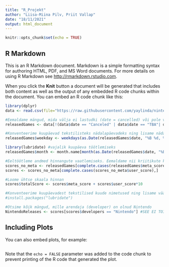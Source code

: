 ```yaml
---
title: "R_Projekt"
author: "Liisa-Miina Pilv, Priit Vallap"
date: "18/11/2021"
output: html_document
---
```


```r
knitr::opts_chunk$set(echo = TRUE)
```

## R Markdown

This is an R Markdown document. Markdown is a simple formatting syntax for authoring HTML, PDF, and MS Word documents. For more details on using R Markdown see <http://rmarkdown.rstudio.com>.

When you click the **Knit** button a document will be generated that includes both content as well as the output of any embedded R code chunks within the document. You can embed an R code chunk like this:

```r
library(dplyr)
data <- read.csv(file="https://raw.githubusercontent.com/yaylinda/nintendo-games-ratings/master/data.csv", header=T)

#Eemaldame mängud, mida välja ei lastudki (date = cancelled) või pole veel välja lastud (TBA):
releasedGames <- data[!(data$date == "Canceled" | data$date == "TBA"| data$date == "TBA 2010"| data$date == "TBA 2011"),]

#Konventeerime kuupäevad tekstilisteks nädalapäevadeks ning lisame nädalapäevad eraldi tulbana tabelisse.
releasedGames$weekday <- weekdays(as.Date(releasedGames$date, "%B %d, %Y"))

library(lubridate) #vajalik kuupäeva töötlemiseks
releasedGames$month <- month.name[month(as.Date(releasedGames$date, "%B %d, %Y"))]

#Eeltöötleme andmed hinnangute vaatlemiseks. Eemaldame nii kriitikute kui ka mängijate hinnangute tühjad väljas
scores_no_meta <- releasedGames[complete.cases(releasedGames$meta_score),]
scores <- scores_no_meta[complete.cases(scores_no_meta$user_score),]

#Loome ühtse skaala hinnan
scores$totalScore <- scores$meta_score + scores$user_score*10

#Konventeerime kuupäevadest tekstilised kuude nimetused ning lisame väärtused eraldi tulbana tabelisse
#install.packages("lubridate")

#Otsime kõik mängud, mille arendaja (developer) on olnud Nintendo
NintendoReleases <- scores[scores$developers == "Nintendo"] #SEE EI TOIMI PRAEGU


```

## Including Plots

You can also embed plots, for example:

```r

```

Note that the `echo = FALSE` parameter was added to the code chunk to prevent printing of the R code that generated the plot.
